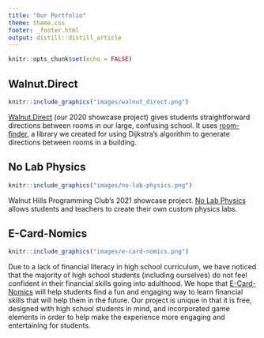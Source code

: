 ```yaml
---
title: "Our Portfolio"
theme: theme.css
footer: _footer.html
output: distill::distill_article
---
```


```r
knitr::opts_chunk$set(echo = FALSE)
```

## Walnut.Direct
```r
knitr::include_graphics("images/walnut_direct.png")
```

[Walnut.Direct](https://www.walnut.direct/) (our 2020 showcase project) gives students straightforward directions between rooms in our large, confusing school. It uses [room-finder](https://github.com/WalnutProgramming/room-finder), a library we created for using Dijkstra's algorithm to generate directions between rooms in a building.



## No Lab Physics
```r
knitr::include_graphics("images/no-lab-physics.png")
```

Walnut Hills Programming Club's 2021 showcase project. [No Lab Physics](https://no-lab-physics.netlify.app/) allows students and teachers to create their own custom physics labs.


## E-Card-Nomics
```r
knitr::include_graphics("images/e-card-nomics.png")
```
Due to a lack of financial literacy in high school curriculum, we have noticed that the majority of high school students (including ourselves) do not feel confident in their financial skills going into adulthood. We hope that [E-Card-Nomics]() will help students find a fun and engaging way to learn financial skills that will help them in the future. Our project is unique in that it is free, designed with high school students in mind, and incorporated game elements in order to help make the experience more engaging and entertaining for students.